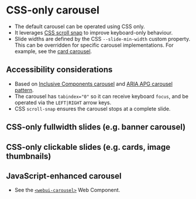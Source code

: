 
<Meta of={Carousel} />

# CSS-only carousel
- The default carousel can be operated using CSS only.
- It leverages [CSS scroll snap](https://developer.mozilla.org/en-US/docs/Web/CSS/scroll-snap-type) to improve keyboard-only behaviour.
- Slide widths are defined by the CSS `--slide-min-width` custom property. This can be overridden for specific carousel implementations. For example, see the [card carousel](/story/components-cards--card-carousel).

## Accessibility considerations
- Based on [Inclusive Components carousel](https://inclusive-components.design/a-content-slider/) and [ARIA APG carousel pattern](https://www.w3.org/WAI/ARIA/apg/patterns/carousel/).
- The carousel has `tabindex="0"` so it can receive keyboard `focus`, and be operated via the `LEFT|RIGHT` arrow keys.
- CSS `scroll-snap` ensures the carousel stops at a complete slide.

<Canvas of={Carousel.Carousel} />

## CSS-only fullwidth slides (e.g. banner carousel)
<Canvas of={Carousel.CarouselFullwidthSlides} />

## CSS-only clickable slides (e.g. cards, image thumbnails)
<Canvas of={Carousel.CarouselClickableSlides} />

## JavaScript-enhanced carousel
- See the [`<webui-carousel>`](/docs/web-components-or-custom-elements-webui-carousel--docs) Web Component.
